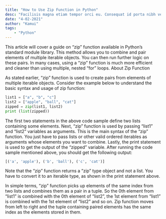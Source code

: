 ```yaml
---
title: "How to Use Zip Function in Python"
desc: "Facilisis magna etiam tempor orci eu. Consequat id porta nibh venenatis cras sed felis eget."
date: "4-02-2021"
author: "Kamui"
tags:
    - "Python"
---
```


This article will cover a guide on “zip” function available in Python’s standard module library. This method allows you to combine and pair elements of multiple iterable objects. You can then run further logic on these pairs. In many cases, using a “zip” function is much more efficient and cleaner than using multiple, nested “for” loops.
About Zip Function

As stated earlier, “zip” function is used to create pairs from elements of multiple iterable objects. Consider the example below to understand the basic syntax and usage of zip function:

```python
list1 = ["a", "b", "c"]
list2 = ["apple", "ball", "cat"]
zipped = zip(list1, list2)
print (list(zipped))
```

The first two statements in the above code sample define two lists containing some elements. Next, “zip” function is used by passing “list1” and “list2” variables as arguments. This is the main syntax of the “zip” function. You just have to pass lists or other valid ordered iterables as arguments whose elements you want to combine. Lastly, the print statement is used to get the output of the “zipped” variable. After running the code sample mentioned above, you should get the following output:

```python
[('a', 'apple'), ('b', 'ball'), ('c', 'cat')]
```

Note that the “zip” function returns a “zip” type object and not a list. You have to convert it to an iterable type, as shown in the print statement above.

In simple terms, “zip” function picks up elements of the same index from two lists and combines them as a pair in a tuple. So the 0th element from “list1” is combined with the 0th element of “list2”, the 1st element from “list1” is combined with the 1st element of “list2” and so on. Zip function moves from left to right and the tuple containing paired elements has the same index as the elements stored in them.
